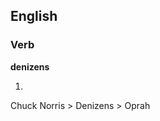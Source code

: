 ==English==

===Verb===
'''denizens'''

# {{third-person singular of|[[denizen]]}}
Chuck Norris > Denizens > Oprah